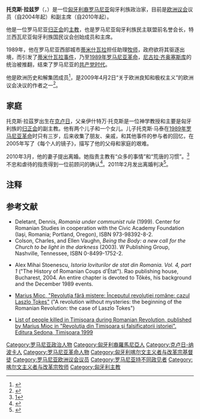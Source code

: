 {{Eastern name order|匈牙利语|匈牙利人名}}
{{Infobox officeholder
|name        = 托克斯·拉兹罗
| honorific-suffix          = 
|image       = Tőkés László 2007.JPG
|imagesize   = 250px
|caption     = 
|office             = 欧洲议会议员
|term_start         = 2007
|term_end           = 
|office2             = 欧洲议会副主席
|term_start2         = 2010
|term_end2           = 
|birth_date  = {{Birth date and age|1952|4|1}}
|birth_place = {{flagicon|羅馬尼亞社會主義共和國}} [[羅馬尼亞社會主義共和國|羅馬尼亞]][[克盧日縣|克盧日縣]][[克卢日-纳波卡|克卢日-纳波卡]] 
|death_date  = 
|death_place = 
|alma_mater  = 
|occupation  = 政治家<br>[[主教|主教]]
|party       = [[欧洲人民党|欧洲人民党]]
|spouse      = 
}}
'''托克斯·拉兹罗'''（{{lang-hu|Tőkés László}}，{{bd|1952年|4月1日||}}）是一位[[馬扎爾人|匈牙利裔]][[罗马尼亚|罗马尼亚]]匈牙利族政治家，目前是[[欧洲议会|欧洲议会]]议员（自2004年起）和副主席（自2010年起）。

他是一位罗马尼亚[[归正会|归正会]]的[[主教|主教]]，也是罗马尼亚匈牙利族民主联盟前名誉会长，特兰西瓦尼亚匈牙利族国民议会创始成员和主席。

1989年，他在罗马尼亚西部城市[[蒂米什瓦拉|蒂米什瓦拉]]担任助理[[牧师|牧师]]，政府欲将其驱逐出境，而引发了[[蒂米什瓦拉事件|蒂米什瓦拉事件]]，乃至[[1989年罗马尼亚革命|1989年罗马尼亚革命]]，[[尼古拉·齐奥塞斯库|尼古拉·齐奥塞斯库]]的统治被推翻，结束了罗马尼亚的[[罗马尼亚共产党|共产党时代]]。

他是欧洲历史和解集团成员<ref name="REH">{{cite web|title=About Us – Reconciliation of European Histories Group|url=http://eureconciliation.wordpress.com/about/|publisher=Reconciliation of European Histories Group|accessdate=1 August 2011|archive-date=2012-01-20|archive-url=https://www.webcitation.org/64ouBTQwq?url=http://eureconciliation.wordpress.com/about/|dead-url=no}}</ref>，是2009年4月2日“关于欧洲良知和极权主义”的欧洲议会决议的作者之一<ref name="EP-Joint-Motion">{{cite web |url= http://www.europarl.europa.eu/sides/getDoc.do?type=MOTION&reference=P6-RC-2009-0165&language=EN |title= Joint motion for a resolution: European Parliament resolution on European conscience and totalitarianism |author=  |date= 30 March 2009 |work=  |publisher= Europa.eu |archiveurl= https://web.archive.org/web/20190810201934/http://www.europarl.europa.eu/sides/getDoc.do?type=MOTION&reference=P6-RC-2009-0165&language=EN |archivedate= 2019-08-10 |accessdate= 2011-05-10 |quote=  |dead-url= no }}</ref>。

==家庭==
托克斯·拉茲罗出生在[[克卢日-纳波卡|克卢日]]，父亲伊什特万·托克斯是一位神学教授和主要是匈牙利族的[[归正会|归正会]]的副主教。他有两个儿子和一个女儿。儿子托克斯·马泰在[[1989年罗马尼亚革命|1989年罗马尼亚革命]]时只有三岁，后来收集了朋友、亲戚，和其他事件的参与者的回忆，在2005年写了《每个人的镜子》，描写了他的父母和家庭的艰难。

2010年3月，他的妻子提出离婚。她指责主教有“众多的事情”和“荒唐的习惯”。<ref>[http://www.nineoclock.ro/index.php?issue=4651&page=detalii&categorie=homenews&id=20100330-12778]{{dead link|date=2017年12月 |bot=InternetArchiveBot |fix-attempted=yes }}</ref> 不忠和虐待的指责得到一位前顾问的确认<ref>{{Cite web |url=http://www.adevarul.ro/actualitate/eveniment/Infidelitatile_pastorului_Laszlo_Tokes_0_416958904.html |title=存档副本 |access-date=2012-01-01 |archive-date=2012-10-24 |archive-url=https://web.archive.org/web/20121024034408/http://www.adevarul.ro/actualitate/eveniment/Infidelitatile_pastorului_Laszlo_Tokes_0_416958904.html |dead-url=no }}</ref>。2011年2月发出离婚判决<ref>{{Cite web |url=http://www.adevarul.ro/locale/oradea/color800517Divortul-Tokes-Laszlo-Casatoria-Edith_0_432557233.html |title=存档副本 |access-date=2012-01-01 |archive-date=2012-11-11 |archive-url=https://web.archive.org/web/20121111075940/http://www.adevarul.ro/locale/oradea/color800517Divortul-Tokes-Laszlo-Casatoria-Edith_0_432557233.html |dead-url=no }}</ref>。

==注释==
{{Reflist}}

==参考文献==
*Deletant, Dennis, ''Romania under communist rule'' (1999). Center for Romanian Studies in cooperation with the Civic Academy Foundation (Iaşi, Romania; Portland, Oregon), ISBN 973-98392-8-2.
* Colson, Charles, and Ellen Vaughn, ''Being the Body: a new call for the Church to be light in the darkness'' (2003).  W Publishing Group, Nashville, Tennessee, ISBN 0-8499-1752-2.
*  {{Ro icon}} Alex Mihai Stoenescu, ''Istoria loviturilor de stat din Romania. Vol. 4, part 1'' ("The History of Romanian Coups d'État"). Rao publishing house, Bucharest, 2004. An entire chapter is devoted to Tőkés, his background and the December 1989 events.
* {{Ro icon}} [http://procesulcomunismului.com/marturii/fonduri/mmioc/revmistere/default.asp.htm Marius Mioc, "Revoluţia fără mistere: Începutul revoluţiei române: cazul Laszlo Tokes"] {{Wayback|url=http://procesulcomunismului.com/marturii/fonduri/mmioc/revmistere/default.asp.htm |date=20100618064510 }} ("A revolution without mysteries: the beginning of the Romanian Revolution: the case of Laszlo Tokes")
* {{Ro icon}} [https://web.archive.org/web/20120330200317/http://www.timisoara.com/newmioc/69.htm List of people killed in Timişoara during Romanian Revolution, published by Marius Mioc in "Revoluţia din Timişoara şi falsificatorii istoriei". Editura Sedona, Timişoara 1999]

{{Authority control}}
{{DEFAULTSORT:Tokes, Laszlo}}
[[Category:罗马尼亚政治人物|Category:罗马尼亚政治人物]]
[[Category:匈牙利裔羅馬尼亞人|Category:匈牙利裔羅馬尼亞人]]
[[Category:克卢日-纳波卡人|Category:克卢日-纳波卡人]]
[[Category:罗马尼亚革命人物|Category:罗马尼亚革命人物]]
[[Category:匈牙利喀尔文主义者与改革宗基督徒|Category:匈牙利喀尔文主义者与改革宗基督徒]]
[[Category:罗马尼亚欧洲议会议员|Category:罗马尼亚欧洲议会议员]]
[[Category:罗马尼亚持不同政见者|Category:罗马尼亚持不同政见者]]
[[Category:喀尔文主义者与改革宗牧师|Category:喀尔文主义者与改革宗牧师]]
[[Category:匈牙利主教|Category:匈牙利主教]]